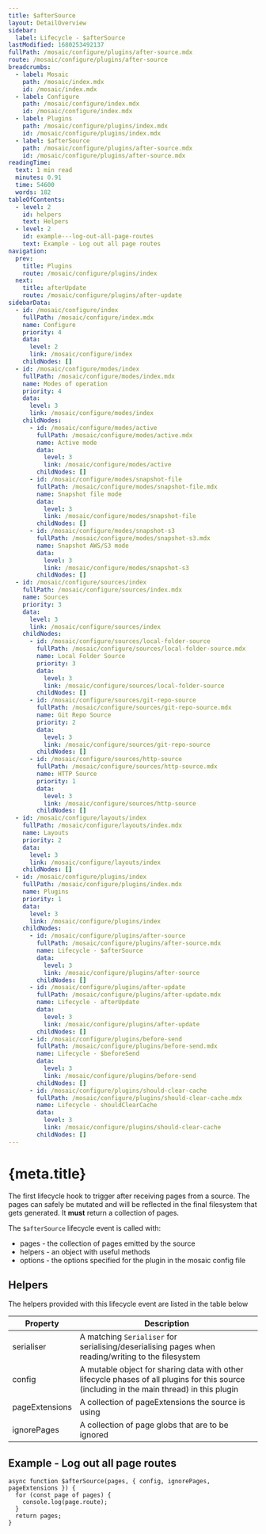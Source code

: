 ```yaml
---
title: $afterSource
layout: DetailOverview
sidebar:
  label: Lifecycle - $afterSource
lastModified: 1680253492137
fullPath: /mosaic/configure/plugins/after-source.mdx
route: /mosaic/configure/plugins/after-source
breadcrumbs:
  - label: Mosaic
    path: /mosaic/index.mdx
    id: /mosaic/index.mdx
  - label: Configure
    path: /mosaic/configure/index.mdx
    id: /mosaic/configure/index.mdx
  - label: Plugins
    path: /mosaic/configure/plugins/index.mdx
    id: /mosaic/configure/plugins/index.mdx
  - label: $afterSource
    path: /mosaic/configure/plugins/after-source.mdx
    id: /mosaic/configure/plugins/after-source.mdx
readingTime:
  text: 1 min read
  minutes: 0.91
  time: 54600
  words: 182
tableOfContents:
  - level: 2
    id: helpers
    text: Helpers
  - level: 2
    id: example---log-out-all-page-routes
    text: Example - Log out all page routes
navigation:
  prev:
    title: Plugins
    route: /mosaic/configure/plugins/index
  next:
    title: afterUpdate
    route: /mosaic/configure/plugins/after-update
sidebarData:
  - id: /mosaic/configure/index
    fullPath: /mosaic/configure/index.mdx
    name: Configure
    priority: 4
    data:
      level: 2
      link: /mosaic/configure/index
    childNodes: []
  - id: /mosaic/configure/modes/index
    fullPath: /mosaic/configure/modes/index.mdx
    name: Modes of operation
    priority: 4
    data:
      level: 3
      link: /mosaic/configure/modes/index
    childNodes:
      - id: /mosaic/configure/modes/active
        fullPath: /mosaic/configure/modes/active.mdx
        name: Active mode
        data:
          level: 3
          link: /mosaic/configure/modes/active
        childNodes: []
      - id: /mosaic/configure/modes/snapshot-file
        fullPath: /mosaic/configure/modes/snapshot-file.mdx
        name: Snapshot file mode
        data:
          level: 3
          link: /mosaic/configure/modes/snapshot-file
        childNodes: []
      - id: /mosaic/configure/modes/snapshot-s3
        fullPath: /mosaic/configure/modes/snapshot-s3.mdx
        name: Snapshot AWS/S3 mode
        data:
          level: 3
          link: /mosaic/configure/modes/snapshot-s3
        childNodes: []
  - id: /mosaic/configure/sources/index
    fullPath: /mosaic/configure/sources/index.mdx
    name: Sources
    priority: 3
    data:
      level: 3
      link: /mosaic/configure/sources/index
    childNodes:
      - id: /mosaic/configure/sources/local-folder-source
        fullPath: /mosaic/configure/sources/local-folder-source.mdx
        name: Local Folder Source
        priority: 3
        data:
          level: 3
          link: /mosaic/configure/sources/local-folder-source
        childNodes: []
      - id: /mosaic/configure/sources/git-repo-source
        fullPath: /mosaic/configure/sources/git-repo-source.mdx
        name: Git Repo Source
        priority: 2
        data:
          level: 3
          link: /mosaic/configure/sources/git-repo-source
        childNodes: []
      - id: /mosaic/configure/sources/http-source
        fullPath: /mosaic/configure/sources/http-source.mdx
        name: HTTP Source
        priority: 1
        data:
          level: 3
          link: /mosaic/configure/sources/http-source
        childNodes: []
  - id: /mosaic/configure/layouts/index
    fullPath: /mosaic/configure/layouts/index.mdx
    name: Layouts
    priority: 2
    data:
      level: 3
      link: /mosaic/configure/layouts/index
    childNodes: []
  - id: /mosaic/configure/plugins/index
    fullPath: /mosaic/configure/plugins/index.mdx
    name: Plugins
    priority: 1
    data:
      level: 3
      link: /mosaic/configure/plugins/index
    childNodes:
      - id: /mosaic/configure/plugins/after-source
        fullPath: /mosaic/configure/plugins/after-source.mdx
        name: Lifecycle - $afterSource
        data:
          level: 3
          link: /mosaic/configure/plugins/after-source
        childNodes: []
      - id: /mosaic/configure/plugins/after-update
        fullPath: /mosaic/configure/plugins/after-update.mdx
        name: Lifecycle - afterUpdate
        data:
          level: 3
          link: /mosaic/configure/plugins/after-update
        childNodes: []
      - id: /mosaic/configure/plugins/before-send
        fullPath: /mosaic/configure/plugins/before-send.mdx
        name: Lifecycle - $beforeSend
        data:
          level: 3
          link: /mosaic/configure/plugins/before-send
        childNodes: []
      - id: /mosaic/configure/plugins/should-clear-cache
        fullPath: /mosaic/configure/plugins/should-clear-cache.mdx
        name: Lifecycle - shouldClearCache
        data:
          level: 3
          link: /mosaic/configure/plugins/should-clear-cache
        childNodes: []
---
```


# {meta.title}

The first lifecycle hook to trigger after receiving pages from a source.
The pages can safely be mutated and will be reflected in the final filesystem that gets generated.
It **must** return a collection of pages.

The `$afterSource` lifecycle event is called with:

- pages - the collection of pages emitted by the source
- helpers - an object with useful methods
- options - the options specified for the plugin in the mosaic config file

## Helpers

The helpers provided with this lifecycle event are listed in the table below

| Property       | Description                                                                                                                                |
| -------------- | ------------------------------------------------------------------------------------------------------------------------------------------ |
| serialiser     | A matching `Serialiser` for serialising/deserialising pages when reading/writing to the filesystem                                         |
| config         | A mutable object for sharing data with other lifecycle phases of all plugins for this source (including in the main thread) in this plugin |
| pageExtensions | A collection of pageExtensions the source is using                                                                                         |
| ignorePages    | A collection of page globs that are to be ignored                                                                                          |

## Example - Log out all page routes

```
async function $afterSource(pages, { config, ignorePages, pageExtensions }) {
  for (const page of pages) {
    console.log(page.route);
  }
  return pages;
}
```
